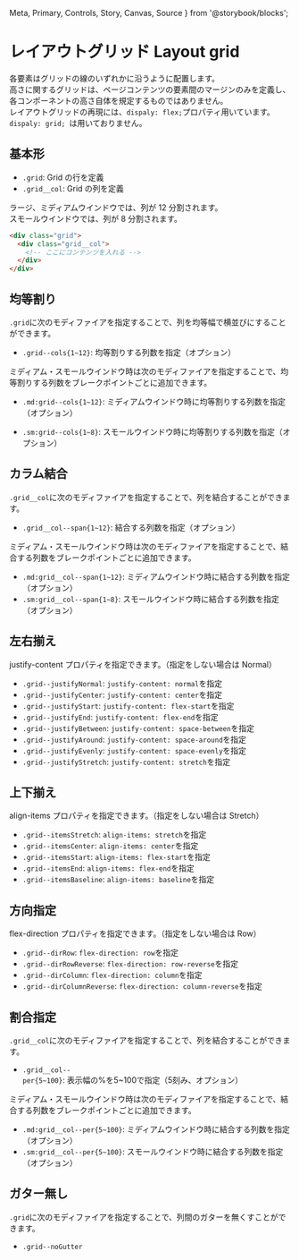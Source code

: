   Meta,
  Primary,
  Controls,
  Story,
  Canvas,
  Source
} from '@storybook/blocks';

<Meta of={GridStories} />

# レイアウトグリッド Layout grid

各要素はグリッドの線のいずれかに沿うように配置します。  
高さに関するグリッドは、ページコンテンツの要素間のマージンのみを定義し、各コンポーネントの高さ自体を規定するものではありません。  
レイアウトグリッドの再現には、`dispaly: flex;`プロパティ用いています。`dispaly: grid; `は用いておりません。

## 基本形

- `.grid`: Grid の行を定義
- `.grid__col`: Grid の列を定義

ラージ、ミディアムウインドウでは、列が 12 分割されます。  
スモールウインドウでは、列が 8 分割されます。

```html
<div class="grid">
  <div class="grid__col">
    <!-- ここにコンテンツを入れる -->
  </div>
</div>
```

## 均等割り

`.grid`に次のモディファイアを指定することで、列を均等幅で横並びにすることができます。

- `.grid--cols{1~12}`: 均等割りする列数を指定（オプション）

ミディアム・スモールウインドウ時は次のモディファイアを指定することで、均等割りする列数をブレークポイントごとに追加できます。

- `.md:grid--cols{1~12}`: ミディアムウインドウ時に均等割りする列数を指定（オプション）
- `.sm:grid--cols{1~8}`: スモールウインドウ時に均等割りする列数を指定（オプション）

  <Canvas of={GridStories.EqualLayout}>
    <Story />
  </Canvas>
  <Controls of={GridStories.EqualLayout} />

## カラム結合

`.grid__col`に次のモディファイアを指定することで、列を結合することができます。

- `.grid__col--span{1~12}`: 結合する列数を指定（オプション）

ミディアム・スモールウインドウ時は次のモディファイアを指定することで、結合する列数をブレークポイントごとに追加できます。

- `.md:grid__col--span{1~12}`: ミディアムウインドウ時に結合する列数を指定（オプション）
- `.sm:grid__col--span{1~8}`: スモールウインドウ時に結合する列数を指定（オプション）

<Canvas of={GridStories.SpanLayout}>
  <Story />
</Canvas>

## 左右揃え

justify-content プロパティを指定できます。（指定をしない場合は Normal）

- `.grid--justifyNormal`: `justify-content: normal`を指定
- `.grid--justifyCenter`: `justify-content: center`を指定
- `.grid--justifyStart`: `justify-content: flex-start`を指定
- `.grid--justifyEnd`: `justify-content: flex-end`を指定
- `.grid--justifyBetween`: `justify-content: space-between`を指定
- `.grid--justifyAround`: `justify-content: space-around`を指定
- `.grid--justifyEvenly`: `justify-content: space-evenly`を指定
- `.grid--justifyStretch`: `justify-content: stretch`を指定

<Canvas of={GridStories.JustifyContent}>
  <Story />
</Canvas>

## 上下揃え

align-items プロパティを指定できます。（指定をしない場合は Stretch）

- `.grid--itemsStretch`: `align-items: stretch`を指定
- `.grid--itemsCenter`: `align-items: center`を指定
- `.grid--itemsStart`: `align-items: flex-start`を指定
- `.grid--itemsEnd`: `align-items: flex-end`を指定
- `.grid--itemsBaseline`: `align-items: baseline`を指定

<Canvas of={GridStories.AlignItems}>
  <Story />
</Canvas>

## 方向指定

flex-direction プロパティを指定できます。（指定をしない場合は Row）

- `.grid--dirRow`: `flex-direction: row`を指定
- `.grid--dirRowReverse`: `flex-direction: row-reverse`を指定
- `.grid--dirColumn`: `flex-direction: column`を指定
- `.grid--dirColumnReverse`: `flex-direction: column-reverse`を指定

<Canvas of={GridStories.FlexDirection}>
  <Story />
</Canvas>

## 割合指定

`.grid__col`に次のモディファイアを指定することで、列を結合することができます。

- `.grid__col--per{5~100}`: 表示幅の%を5~100で指定（5刻み、オプション）

ミディアム・スモールウインドウ時は次のモディファイアを指定することで、結合する列数をブレークポイントごとに追加できます。

- `.md:grid__col--per{5~100}`: ミディアムウインドウ時に結合する列数を指定（オプション）
- `.sm:grid__col--per{5~100}`: スモールウインドウ時に結合する列数を指定（オプション）

<Canvas of={GridStories.PercentLayout}>
  <Story />
</Canvas>

## ガター無し

`.grid`に次のモディファイアを指定することで、列間のガターを無くすことができます。

- `.grid--noGutter`

<Canvas of={GridStories.NoGutter}>
  <Story />
</Canvas>
